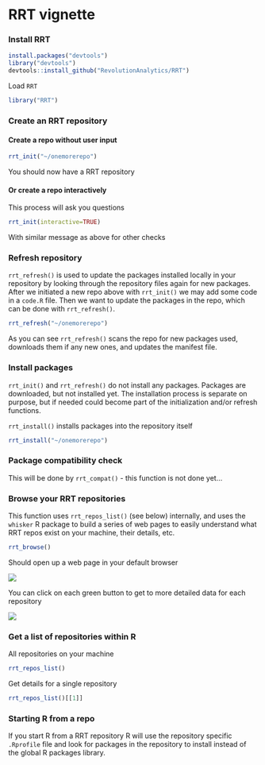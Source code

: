<!--
%\VignetteEngine{knitr::knitr}
%\VignetteIndexEntry{RRT vignette}
-->

RRT vignette
======

### Install RRT

```r
install.packages("devtools")
library("devtools")
devtools::install_github("RevolutionAnalytics/RRT")
```

Load `RRT`

```r
library("RRT")
```

### Create an RRT repository

#### Create a repo without user input

```r
rrt_init("~/onemorerepo")
```

You should now have a RRT repository

#### Or create a repo interactively

This process will ask you questions

```r
rrt_init(interactive=TRUE)
```

With similar message as above for other checks

### Refresh repository

`rrt_refresh()` is used to update the packages installed locally in your repository by looking through the repository files again for new packages. After we initiated a new repo above with `rrt_init()` we may add some code in a `code.R` file. Then we want to update the packages in the repo, which can be done with `rrt_refresh()`.

```r
rrt_refresh("~/onemorerepo")
```

As you can see `rrt_refresh()` scans the repo for new packages used, downloads them if any new ones, and updates the manifest file.

### Install packages

`rrt_init()` and `rrt_refresh()` do not install any packages. Packages are downloaded, but not installed yet. The installation process is separate on purpose, but if needed could become part of the initialization and/or refresh functions.

`rrt_install()` installs packages into the repository itself

```r
rrt_install("~/onemorerepo")
```

### Package compatibility check

This will be done by `rrt_compat()` - this function is not done yet...

### Browse your RRT repositories

This function uses `rrt_repos_list()` (see below) internally, and uses the `whisker` R package to build a series of web pages to easily understand what RRT repos exist on your machine, their details, etc.

```r
rrt_browse()
```

Should open up a web page in your default browser

![](../inst/img/browse_main.png)

You can click on each green button to get to more detailed data for each repository

![](../inst/img/browse_singlepage.png)

### Get a list of repositories within R

All repositories on your machine

```r
rrt_repos_list()
```

Get details for a single repository

```r
rrt_repos_list()[[1]]
```

### Starting R from a repo

If you start R from a RRT repository R will use the repository specific `.Rprofile` file and look for packages in the repository to install instead of the global R packages library.

